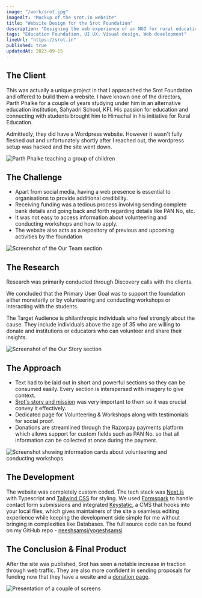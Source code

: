 ```yaml
---
image: "/work/srot.jpg"
imageAlt: "Mockup of the srot.in website"
title: "Website Design for the Srot Foundation"
description: "Designing the web experience of an NGO for rural education. Aiming to walk through Srot’s story and allow easy access to get involved & support the cause and empower the rural youth of Himachal."
tags: "Education Foundation, UI UX, Visual design, Web development"
liveUrl: "https://srot.in"
published: true
updatedAt: 2023-09-15
---
```


<H2>The Client</H2>

This was actually a unique project in that I approached the Srot Foundation and offered to build them a website. I have known one of the directors, Parth Phalke for a couple of years studying under him in an alternative education institution, Sahyadri School, KFI. His passion for education and connecting with students brought him to Himachal in his initiative for Rural Education.

Admittedly, they did have a Wordpress website. However it wasn't fully fleshed out and unfortunately shortly after I reached out, the wordpress setup was hacked and the site went down.

<Image
  src="/work/srot/1.png"
  alt="Parth Phalke teaching a group of children"
  width={848}
  height={672}
/>

<H2>The Challenge</H2>

- Apart from social media, having a web presence is essential to organisations to provide additional credibility.
- Receiving funding was a tedious process involving sending complete bank details and going back and forth regarding details like PAN No, etc.
- It was not easy to access information about volunteering and conducting workshops and how to apply.
- The website also acts as a repository of previous and upcoming activities by the foundation

<Image
  src="/work/srot/2.png"
  alt="Screenshot of the Our Team section"
  width={848}
  height={540}
/>

<H2>The Research</H2>

Research was primarily conducted through Discovery calls with the clients.

We concluded that the Primary User Goal was to support the foundation either monetarily or by volunteering and conducting workshops or interacting with the students.

The Target Audience is philanthropic individuals who feel strongly about the cause. They include individuals above the age of 35 who are willing to donate and institutions or educators who can volunteer and share their insights.

<Image
  src="/work/srot/3.png"
  alt="Screenshot of the Our Story section"
  width={848}
  height={426}
/>

<H2>The Approach</H2>

- Text had to be laid out in short and powerful sections so they can be consumed easily. Every section is interspersed with imagery to give context.
- [Srot's story and mission](https://srot.in/story) was very important to them so it was crucial convey it effectively.
- Dedicated page for Volunteering & Workshops along with testimonials for social proof.
- Donations are streamlined through the Razorpay payments platform which allows support for custom fields such as PAN No. so that all information can be collected at once during the payment.

<Image
  src="/work/srot/4.png"
  alt="Screenshot showing information cards about volunteering and conducting workshops"
  width={848}
  height={655}
/>

<H2>The Development</H2>

The website was completely custom coded. The tech stack was [Next.js](https://nextjs.org)
with Typescript and [Tailwind CSS](https://tailwindcss.com) for styling. We used [Formspark](https://formspark.io) to handle contact form submissions and integrated
[Keystatic](https://keystatic.com/), a CMS that hooks into your local files, which gives maintainers of the site a seamless editing experience while keeping the development
side simple for me without bringing in complexities like Databases. The full source code can be found on my GitHub repo - [neeshsamsi/yogeshsamsi](https://github.com/neeshsamsi/yogeshsamsi)

<H2>The Conclusion & Final Product</H2>

After the site was published, Srot has seen a notable increase in traction through web traffic. They are also more confident in sending proposals for funding now that they have a wesite and a [donation page](https://srot.in/support).

<Image
  src="/work/srot.png"
  alt="Presentation of a couple of screens"
  width={848}
  height={477}
/>
